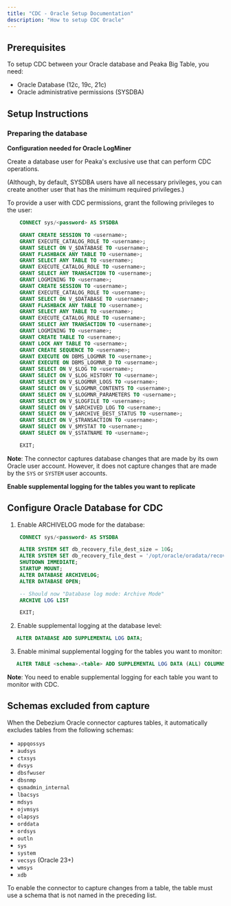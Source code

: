 ```yaml
---
title: "CDC - Oracle Setup Documentation"
description: "How to setup CDC Oracle"
---
```


## **Prerequisites**

To setup CDC between your Oracle database and Peaka Big Table, you need:

- Oracle Database (12c, 19c, 21c)
- Oracle administrative permissions (SYSDBA)

## **Setup Instructions**

### Preparing the database

**Configuration needed for Oracle LogMiner**

Create a database user for Peaka's exclusive use that can perform CDC operations.

(Although, by default, SYSDBA users have all necessary privileges, you can create another user that has the minimum required privileges.)

To provide a user with CDC permissions, grant the following privileges to the user:

```sql
    CONNECT sys/<password> AS SYSDBA

    GRANT CREATE SESSION TO <username>;
    GRANT EXECUTE_CATALOG_ROLE TO <username>;
    GRANT SELECT ON V_$DATABASE TO <username>;
    GRANT FLASHBACK ANY TABLE TO <username>;
    GRANT SELECT ANY TABLE TO <username>;
    GRANT EXECUTE_CATALOG_ROLE TO <username>;
    GRANT SELECT ANY TRANSACTION TO <username>;
    GRANT LOGMINING TO <username>;
    GRANT CREATE SESSION TO <username>;
    GRANT EXECUTE_CATALOG_ROLE TO <username>;
    GRANT SELECT ON V_$DATABASE TO <username>;
    GRANT FLASHBACK ANY TABLE TO <username>;
    GRANT SELECT ANY TABLE TO <username>;
    GRANT EXECUTE_CATALOG_ROLE TO <username>;
    GRANT SELECT ANY TRANSACTION TO <username>;
    GRANT LOGMINING TO <username>;
    GRANT CREATE TABLE TO <username>;
    GRANT LOCK ANY TABLE TO <username>;
    GRANT CREATE SEQUENCE TO <username>;
    GRANT EXECUTE ON DBMS_LOGMNR TO <username>;
    GRANT EXECUTE ON DBMS_LOGMNR_D TO <username>;
    GRANT SELECT ON V_$LOG TO <username>;
    GRANT SELECT ON V_$LOG_HISTORY TO <username>;
    GRANT SELECT ON V_$LOGMNR_LOGS TO <username>;
    GRANT SELECT ON V_$LOGMNR_CONTENTS TO <username>;
    GRANT SELECT ON V_$LOGMNR_PARAMETERS TO <username>;
    GRANT SELECT ON V_$LOGFILE TO <username>;
    GRANT SELECT ON V_$ARCHIVED_LOG TO <username>;
    GRANT SELECT ON V_$ARCHIVE_DEST_STATUS TO <username>;
    GRANT SELECT ON V_$TRANSACTION TO <username>;
    GRANT SELECT ON V_$MYSTAT TO <username>;
    GRANT SELECT ON V_$STATNAME TO <username>;

    EXIT;
```

**Note**: The connector captures database changes that are made by its own Oracle user account. However, it does not capture changes that are made by the `SYS` or `SYSTEM` user accounts.

**Enable supplemental logging for the tables you want to replicate**

## Configure Oracle Database for CDC

1. Enable ARCHIVELOG mode for the database:

```sql
    CONNECT sys/<password> AS SYSDBA

    ALTER SYSTEM SET db_recovery_file_dest_size = 10G;
    ALTER SYSTEM SET db_recovery_file_dest = '/opt/oracle/oradata/recovery_area' scope=spfile;
    SHUTDOWN IMMEDIATE;
    STARTUP MOUNT;
    ALTER DATABASE ARCHIVELOG;
    ALTER DATABASE OPEN;

    -- Should now "Database log mode: Archive Mode"
    ARCHIVE LOG LIST

    EXIT;
```

2. Enable supplemental logging at the database level:

```sql
   ALTER DATABASE ADD SUPPLEMENTAL LOG DATA;
```

3. Enable minimal supplemental logging for the tables you want to monitor:

```sql
   ALTER TABLE <schema>.<table> ADD SUPPLEMENTAL LOG DATA (ALL) COLUMNS;
```

**Note**: You need to enable supplemental logging for each table you want to monitor with CDC.

## Schemas excluded from capture

When the Debezium Oracle connector captures tables, it automatically excludes tables from the following schemas:

- `appqossys`
- `audsys`
- `ctxsys`
- `dvsys`
- `dbsfwuser`
- `dbsnmp`
- `qsmadmin_internal`
- `lbacsys`
- `mdsys`
- `ojvmsys`
- `olapsys`
- `orddata`
- `ordsys`
- `outln`
- `sys`
- `system`
- `vecsys` (Oracle 23+)
- `wmsys`
- `xdb`

To enable the connector to capture changes from a table, the table must use a schema that is not named in the preceding list.
